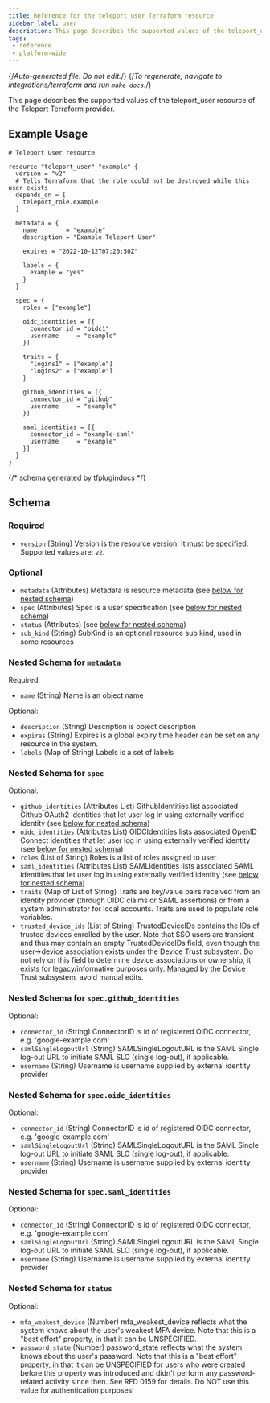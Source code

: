 ```yaml
---
title: Reference for the teleport_user Terraform resource
sidebar_label: user
description: This page describes the supported values of the teleport_user resource of the Teleport Terraform provider.
tags:
 - reference
 - platform-wide
---
```


{/*Auto-generated file. Do not edit.*/}
{/*To regenerate, navigate to integrations/terraform and run `make docs`.*/}

This page describes the supported values of the teleport_user resource of the Teleport Terraform provider.




## Example Usage

```hcl
# Teleport User resource

resource "teleport_user" "example" {
  version = "v2"
  # Tells Terraform that the role could not be destroyed while this user exists
  depends_on = [
    teleport_role.example
  ]

  metadata = {
    name        = "example"
    description = "Example Teleport User"

    expires = "2022-10-12T07:20:50Z"

    labels = {
      example = "yes"
    }
  }

  spec = {
    roles = ["example"]

    oidc_identities = [{
      connector_id = "oidc1"
      username     = "example"
    }]

    traits = {
      "logins1" = ["example"]
      "logins2" = ["example"]
    }

    github_identities = [{
      connector_id = "github"
      username     = "example"
    }]

    saml_identities = [{
      connector_id = "example-saml"
      username     = "example"
    }]
  }
}
```

{/*  schema generated by tfplugindocs */}
## Schema

### Required

- `version` (String) Version is the resource version. It must be specified. Supported values are: `v2`.

### Optional

- `metadata` (Attributes) Metadata is resource metadata (see [below for nested schema](#nested-schema-for-metadata))
- `spec` (Attributes) Spec is a user specification (see [below for nested schema](#nested-schema-for-spec))
- `status` (Attributes) (see [below for nested schema](#nested-schema-for-status))
- `sub_kind` (String) SubKind is an optional resource sub kind, used in some resources

### Nested Schema for `metadata`

Required:

- `name` (String) Name is an object name

Optional:

- `description` (String) Description is object description
- `expires` (String) Expires is a global expiry time header can be set on any resource in the system.
- `labels` (Map of String) Labels is a set of labels


### Nested Schema for `spec`

Optional:

- `github_identities` (Attributes List) GithubIdentities list associated Github OAuth2 identities that let user log in using externally verified identity (see [below for nested schema](#nested-schema-for-specgithub_identities))
- `oidc_identities` (Attributes List) OIDCIdentities lists associated OpenID Connect identities that let user log in using externally verified identity (see [below for nested schema](#nested-schema-for-specoidc_identities))
- `roles` (List of String) Roles is a list of roles assigned to user
- `saml_identities` (Attributes List) SAMLIdentities lists associated SAML identities that let user log in using externally verified identity (see [below for nested schema](#nested-schema-for-specsaml_identities))
- `traits` (Map of List of String) Traits are key/value pairs received from an identity provider (through OIDC claims or SAML assertions) or from a system administrator for local accounts. Traits are used to populate role variables.
- `trusted_device_ids` (List of String) TrustedDeviceIDs contains the IDs of trusted devices enrolled by the user.  Note that SSO users are transient and thus may contain an empty TrustedDeviceIDs field, even though the user->device association exists under the Device Trust subsystem. Do not rely on this field to determine device associations or ownership, it exists for legacy/informative purposes only.  Managed by the Device Trust subsystem, avoid manual edits.

### Nested Schema for `spec.github_identities`

Optional:

- `connector_id` (String) ConnectorID is id of registered OIDC connector, e.g. 'google-example.com'
- `samlSingleLogoutUrl` (String) SAMLSingleLogoutURL is the SAML Single log-out URL to initiate SAML SLO (single log-out), if applicable.
- `username` (String) Username is username supplied by external identity provider


### Nested Schema for `spec.oidc_identities`

Optional:

- `connector_id` (String) ConnectorID is id of registered OIDC connector, e.g. 'google-example.com'
- `samlSingleLogoutUrl` (String) SAMLSingleLogoutURL is the SAML Single log-out URL to initiate SAML SLO (single log-out), if applicable.
- `username` (String) Username is username supplied by external identity provider


### Nested Schema for `spec.saml_identities`

Optional:

- `connector_id` (String) ConnectorID is id of registered OIDC connector, e.g. 'google-example.com'
- `samlSingleLogoutUrl` (String) SAMLSingleLogoutURL is the SAML Single log-out URL to initiate SAML SLO (single log-out), if applicable.
- `username` (String) Username is username supplied by external identity provider



### Nested Schema for `status`

Optional:

- `mfa_weakest_device` (Number) mfa_weakest_device reflects what the system knows about the user's weakest MFA device. Note that this is a "best effort" property, in that it can be UNSPECIFIED.
- `password_state` (Number) password_state reflects what the system knows about the user's password. Note that this is a "best effort" property, in that it can be UNSPECIFIED for users who were created before this property was introduced and didn't perform any password-related activity since then. See RFD 0159 for details. Do NOT use this value for authentication purposes!
